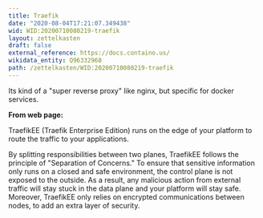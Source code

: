 ```yaml
---
title: Traefik
date: "2020-08-04T17:21:07.349438"
wid: WID:20200710080219-traefik
layout: zettelkasten
draft: false
external_reference: https://docs.containo.us/
wikidata_entity: Q96332968
path: /zettelkasten/WID:20200710080219-traefik
---
```


Its kind of a \"super reverse proxy\" like nginx, but specific for
docker services.

**From web page:**

TraefikEE (Traefik Enterprise Edition) runs on the edge of your platform
to route the traffic to your applications.

By splitting responsibilities between two planes, TraefikEE follows the
principle of \"Separation of Concerns.\" To ensure that sensitive
information only runs on a closed and safe environment, the control
plane is not exposed to the outside. As a result, any malicious action
from external traffic will stay stuck in the data plane and your
platform will stay safe. Moreover, TraefikEE only relies on encrypted
communications between nodes, to add an extra layer of security.

